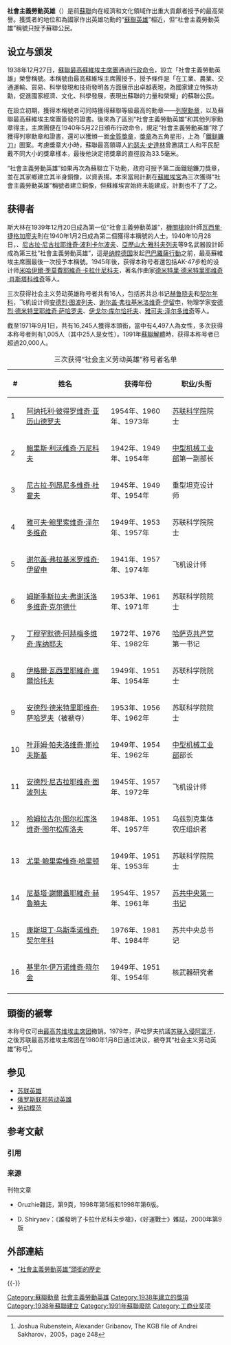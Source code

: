 {{NoteTA
|1 = zh-cn:德米特里·德米特里耶维奇·肖斯塔科维奇;zh-tw:迪米崔·迪米崔耶維奇·蕭士塔高維奇;zh-hk:迪米崔·迪米崔耶維奇·蕭士達高維契;
}}
{{Other uses list|蘇聯榮譽稱號|捷克斯洛伐克榮譽稱號|社会主义劳动英雄 (捷克斯洛伐克)|保加利亞榮譽稱號|社会主义劳动英雄 (保加利亚)}}
{{Infobox Military Award
|name=社會主義勞動英雄
|image=[[File:HeroOfSocialistLabour.jpg|100px]]
|caption=社會主義勞動英雄獲得的金星獎章
|awarded_by={{USSR}}
|type=榮譽稱號
|eligibility=蘇聯公民
|for= 對蘇聯的經濟和文化有優良貢獻的人
|campaign=
|status=現已不再頒發
|description=
|clasps=
|established=1938年12月27日
|first_award=1939年12月20日
|last_award=1991年12月24日
|total= 20,812<br>
* 其中105名獲獎者同時獲得兩個獎項
|posthumous=
|recipients=
|individual=
|higher=無
|same=
|related=[[蘇聯英雄|蘇聯英雄]]<br/>[[俄羅斯聯邦勞動英雄|俄羅斯聯邦勞動英雄]]
|image2=
|caption2=
}}

'''社會主義勞動英雄'''（{{lang-ru|'''Герой Социалистического Труда'''|Geroy Sotsialisticheskovo Truda}}）是前[[蘇聯|蘇聯]]向在經濟和文化領域作出重大貢獻者授予的最高榮譽。獲獎者的地位和為國家作出英雄功勳的“[[蘇聯英雄|蘇聯英雄]]”相近，但“社會主義勞動英雄”稱號只授予蘇聯公民。

==设立与颁发==
1938年12月27日，[[蘇聯最高蘇維埃主席團|蘇聯最高蘇維埃主席團]]通過[[行政命令|行政命令]]，設立「社會主義勞動英雄」榮譽稱號。本稱號由最高蘇維埃主席團授予，授予條件是「在工業、農業、交通運輸、貿易、科學發現和技術發明各方面展示出卓越表現，為國家建立特殊功勳，促進國家經濟、文化、科學發展，表現出蘇聯的力量和榮耀」的蘇聯公民。

在設立初期，獲得本稱號者可同時獲得蘇聯等級最高的勳章——[[列寧勳章|列寧勳章]]，以及蘇聯最高蘇維埃主席團簽發的證書。後來為了區別“社會主義勞動英雄”和其他列寧勳章得主，主席團便在1940年5月22日頒布行政命令，規定“社會主義勞動英雄”除了獲得列寧勳章和證書，還可以獲頒一面[[金牌|金質獎章]]，[[獎章|獎章]]為五角星形，上為「[[鐵鎚與鐮刀|鐵鎚鐮刀]]」圖案。考慮獎章大小時，蘇聯最高領導人[[約瑟夫·史達林|約瑟夫·史達林]]曾邀請工人和平民配戴不同大小的獎章樣本，最後他決定把獎章的直徑設為33.5毫米。

“社會主義勞動英雄”如果再次為蘇聯立下功勳，政府可授予第二面鐵鎚鐮刀獎章，並在其家鄉建立其半身銅像，以資表揚。本來當局計劃在[[蘇維埃宮|蘇維埃宮]]為三次獲得“社會主義勞動英雄”稱號者建立銅像，但蘇維埃宮始終未能建成，計劃也不了了之。

==获得者==
斯大林在1939年12月20日成為第一位“社會主義勞動英雄”，[[機關槍|機關槍]]設計師[[瓦西里·捷格加廖夫|瓦西里·捷格加廖夫]]則在1940年1月2日成為第二個獲得本稱號的人士。1940年10月28日，{{en-link|費德爾·瓦西里耶维奇·托卡列夫|Fedor Tokarev}}、[[尼古拉·尼古拉耶维奇·波利卡尔波夫|尼古拉·尼古拉耶维奇·波利卡尔波夫]]、[[亞歷山大·舍基維奇·雅科夫列夫|亞歷山大·雅科夫列夫]]等9名武器設計師成為第三批“社會主義勞動英雄”，這是[[纳粹德国|纳粹德国]]发起[[巴巴羅薩行動|巴巴羅薩行動]]之前，最高蘇維埃主席團最後一次授予本稱號。1945年後，获得本称号者還包括AK-47步枪的设计师[[米哈伊爾·季莫費耶維奇·卡拉什尼科夫|米哈伊爾·季莫費耶維奇·卡拉什尼科夫]]，著名作曲家[[德米特里·德米特里耶维奇·肖斯塔科维奇|德米特里·德米特里耶维奇·肖斯塔科维奇]]等人。

三次获得社会主义劳动英雄称号者共有16人，包括苏共总书记[[赫鲁晓夫|赫鲁晓夫]]和[[契尔年科|契尔年科]]，飞机设计师[[安德烈·图波列夫|安德烈·图波列夫]]、[[谢尔盖·弗拉基米洛维奇·伊留申|谢尔盖·弗拉基米洛维奇·伊留申]]，物理学家[[安德烈·德米特里耶维奇·萨哈罗夫|安德烈·德米特里耶维奇·萨哈罗夫]]、[[伊戈尔·库尔恰托夫|伊戈尔·库尔恰托夫]]、[[雅可夫·泽尔多维奇|雅可夫·泽尔多维奇]]等人。

截至1971年9月1日，共有16,245人獲得本頭銜，當中有4,497人為女性，多次获得本称号者則有1,005人（其中25人是女性）。1991年[[蘇聯解體|蘇聯解體]]時，获得本称号者已超過20,000人。

{| class="sortable wikitable" style="background:white; border:solid 2px #AA151B;color:black;"
|+ 三次获得“社会主义劳动英雄”称号者名单
|-  valign=middle align=center bgcolor=#CCCCCC
!#||姓名||获得年份||职业/头衔
|- bgcolor=white

|1
|[[阿纳托利·彼得罗维奇·亚历山德罗夫|阿纳托利·彼得罗维奇·亚历山德罗夫]]
|1954年、1960年、1973年
|[[苏联科学院|苏联科学院]]院士
|-
|2
|[[鲍里斯·利沃维奇·万尼科夫|鲍里斯·利沃维奇·万尼科夫]]
|1942年、1949年、1954年
|[[中型机械工业部|中型机械工业部]]第一副部长
|-
|3
|[[尼古拉·列昂尼多维奇·杜霍夫|尼古拉·列昂尼多维奇·杜霍夫]]
|1945年、1949年、1954年
|重型坦克设计师
|-
|4
|[[雅可夫·泽尔多维奇|雅可夫·鲍里索维奇·泽尔多维奇]]
|1949年、1953年、1957年
|苏联科学院院士
|-
|5
|[[谢尔盖·伊留申|谢尔盖·弗拉基米罗维奇·伊留申]]
|1941年、1957年、1974年
|飞机设计师
|-
|6
|[[姆斯季斯拉夫·弗谢沃洛多维奇·克尔德什|姆斯季斯拉夫·弗谢沃洛多维奇·克尔德什]]
|1953年、1961年、1971年
|苏联科学院院士
|-
|7
|[[丁穆罕默德·庫納耶夫|丁穆罕默德·阿赫梅多维奇·库纳耶夫]]
|1972年、1976年、1982年
|[[哈萨克共产党|哈萨克共产党]]第一书记
|-
|8
|[[伊格爾·瓦西里耶維奇·庫爾恰托夫|伊格爾·瓦西里耶維奇·庫爾恰托夫]]
|1949年、1951年、1954年
|苏联科学院院士
|-
|9
|[[安德烈·德米特里耶维奇·萨哈罗夫|安德烈·德米特里耶维奇·萨哈罗夫]]（被褫夺）
|1953年、1956年、1962年
|苏联科学院院士
|-
|10
|[[叶菲姆·帕夫洛维奇·斯拉夫斯基|叶菲姆·帕夫洛维奇·斯拉夫斯基]]
|1949年、1954年、1962年
|[[中型机械工业部|中型机械工业部]]部长
|-
|11
|[[安德烈·图波列夫|安德烈·尼古拉耶维奇·图波列夫]]
|1945年、1957年、1972年
|飞机设计师
|-
|12
|[[哈姆拉古尔·图尔松库洛维奇·图尔松库洛夫|哈姆拉古尔·图尔松库洛维奇·图尔松库洛夫]]
|1948年、1951年、1957年
|乌兹别克集体农庄组织者
|-
|13
|[[尤里·鲍里索维奇·哈里顿|尤里·鲍里索维奇·哈里顿]]
|1949年、1951年、1953年
|苏联科学院院士
|-
|14
|[[尼基塔·謝爾蓋耶維奇·赫魯曉夫|尼基塔·謝爾蓋耶維奇·赫魯曉夫]]
|1954年、1957年、1961年
|[[苏共中央主要负责人列表|苏共中央第一书记]]
|-
|15
|[[康斯坦丁·乌斯季诺维奇·契尔年科|康斯坦丁·乌斯季诺维奇·契尔年科]]
|1976年、1981年、1984年
|苏共中央总书记
|-
|16
|[[基里尔·伊万诺维奇·晓尔金|基里尔·伊万诺维奇·晓尔金]]
|1949年、1951年、1954年
|核武器研究者
|-
|}

==頭銜的褫奪==
本称号仅可由[[最高苏维埃主席团|最高苏维埃主席团]]撤销。1979年，萨哈罗夫抗議[[苏联入侵阿富汗|苏联入侵阿富汗]]，之後苏联最高苏维埃主席团在1980年1月8日通过决议，褫夺其“社会主义劳动英雄”称号<ref>Joshua Rubenstein, Alexander Gribanov, The KGB file of Andrei Sakharov，2005，page 248</ref>。

== 参见 ==
* [[苏联英雄|苏联英雄]]
* [[俄罗斯联邦劳动英雄|俄罗斯联邦劳动英雄]]
* [[劳动模范|劳动模范]]

== 参考文献 ==
=== 引用 ===
{{Reflist}}

=== 来源 ===
{{refbegin}}
; 刊物文章
* {{Ru icon}} Oruzhie雜誌，第9頁，1998年第5版和1998年第6版。
* {{Ru icon}} D. Shiryaev：《誰發明了卡拉什尼科夫步槍》，《好運戰士》雜誌，2000年第9版
{{refend}}

== 外部連結 ==
{{Portal box|苏联|共产主义|人物}}
* {{ru icon}} [http://www.bmstu.ru/~fvo/data/ussr/ordens/high/herosoc.htm “社會主義勞動英雄”頭銜的歷史] {{Wayback|url=http://www.bmstu.ru/~fvo/data/ussr/ordens/high/herosoc.htm |date=20110408002323 }}

{{-}}
{{苏联奖章}}
{{社会主义国家最高荣誉称号}}
[[Category:蘇聯勳章|Category:蘇聯勳章]]
[[Category:社會主義勞動英雄|]]
[[Category:1938年建立的獎項|Category:1938年建立的獎項]]
[[Category:1938年蘇聯建立|Category:1938年蘇聯建立]]
[[Category:1991年蘇聯廢除|Category:1991年蘇聯廢除]]
[[Category:工商业奖项|Category:工商业奖项]]